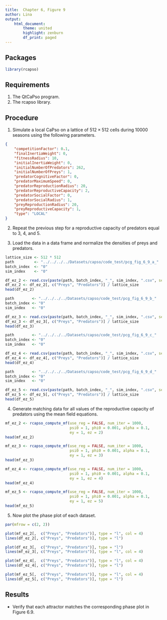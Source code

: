 ```yaml
---
title:  Chapter 6, Figure 9
author: Lina
output:
    html_document:
        theme: united
        highlight: zenburn
        df_print: paged
---
```


## Packages
```r
library(rcapso)
```

## Requirements

1. The QtCaPso program.
2. The rcapso library.

## Procedure

1. Simulate a local CaPso on a lattice of $512 \times 512$ cells during 10000
   seasons using the following parameters.
```json
{
    "competitionFactor": 0.1,
    "finalInertiaWeight": 0,
    "fitnessRadius": 10,
    "initialInertiaWeight": 0,
    "initialNumberOfPredators": 262,
    "initialNumberOfPreys": 1,
    "predatorCognitiveFactor": 0,
    "predatorMaximumSpeed": 0,
    "predatorReproductionRadius": 20,
    "predatorReproductiveCapacity": 2,
    "predatorSocialFactor": 0,
    "predatorSocialRadius": 1,
    "preyReproductionRadius": 20,
    "preyReproductiveCapacity": 1,
    "type": "LOCAL"
}
```

2. Repeat the previous step for a reproductive capacity of predators equal to
   3, 4, and 5.

3. Load the data in a data frame and normalize the densities of preys and
   predators.

```r
lattice_size <- 512 * 512
path         <- "../../../../Datasets/capso/code_test/pcg_fig_6_9_a_"
batch_index  <- "0"
sim_index    <- "0"

df_ez_2 <- read.csv(paste(path, batch_index, "_", sim_index, ".csv", sep = ""))
df_ez_2 <- df_ez_2[, c("Preys", "Predators")] / lattice_size
head(df_ez_2)
```

```r
path        <- "../../../../Datasets/capso/code_test/pcg_fig_6_9_b_"
batch_index <- "0"
sim_index   <- "0"

df_ez_3 <- read.csv(paste(path, batch_index, "_", sim_index, ".csv", sep = ""))
df_ez_3 <- df_ez_3[, c("Preys", "Predators")] / lattice_size
head(df_ez_3)
```

```r
path        <- "../../../../Datasets/capso/code_test/pcg_fig_6_9_c_"
batch_index <- "0"
sim_index   <- "0"

df_ez_4 <- read.csv(paste(path, batch_index, "_", sim_index, ".csv", sep = ""))
df_ez_4 <- df_ez_4[, c("Preys", "Predators")] / lattice_size
head(df_ez_4)
```

```r
path        <- "../../../../Datasets/capso/code_test/pcg_fig_6_9_d_"
batch_index <- "0"
sim_index   <- "0"

df_ez_5 <- read.csv(paste(path, batch_index, "_", sim_index, ".csv", sep = ""))
df_ez_5 <- df_ez_5[, c("Preys", "Predators")] / lattice_size
head(df_ez_5)
```

4. Generate matching data for all values of the reproductive capacity of
   predators using the mean field equations.

```r
mf_ez_2 <- rcapso_compute_mf(use_reg = FALSE, num_iter = 1000,
                             psi0 = 1, phi0 = 0.001, alpha = 0.1,
                             ey = 1, ez = 2)
head(mf_ez_2)
```

```r
mf_ez_3 <- rcapso_compute_mf(use_reg = FALSE, num_iter = 1000,
                             psi0 = 1, phi0 = 0.001, alpha = 0.1,
                             ey = 1, ez = 3)
head(mf_ez_3)
```

```r
mf_ez_4 <- rcapso_compute_mf(use_reg = FALSE, num_iter = 1000,
                             psi0 = 1, phi0 = 0.001, alpha = 0.1,
                             ey = 1, ez = 4)
head(mf_ez_4)
```

```r
mf_ez_5 <- rcapso_compute_mf(use_reg = FALSE, num_iter = 1000,
                             psi0 = 1, phi0 = 0.001, alpha = 0.1,
                             ey = 1, ez = 5)
head(mf_ez_5)
```

5. Now plot the phase plot of each dataset.

```r
par(mfrow = c(2, 2))

plot(mf_ez_2[,  c("Preys", "Predators")], type = "l", col = 4)
lines(df_ez_2[, c("Preys", "Predators")], type = "l")

plot(df_ez_3[,  c("Preys", "Predators")], type = "l")
lines(mf_ez_3[, c("Preys", "Predators")], type = "l", col = 4)

plot(mf_ez_4[,  c("Preys", "Predators")], type = "l", col = 4)
lines(df_ez_4[, c("Preys", "Predators")], type = "l")

plot(mf_ez_5[,  c("Preys", "Predators")], type = "l", col = 4)
lines(df_ez_5[, c("Preys", "Predators")], type = "l")
```

## Results

* Verify that each attractor matches the corresponding phase plot in Figure
  6.9.
